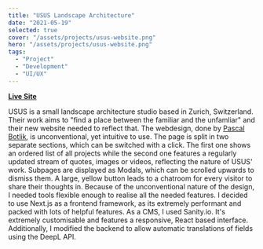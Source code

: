 ```yaml
---
title: "USUS Landscape Architecture"
date: "2021-05-19"
selected: true
cover: "/assets/projects/usus-website.png"
hero: "/assets/projects/usus-website.png"
tags:
  - "Project"
  - "Development"
  - "UI/UX"
---
```


**[Live Site](https://usus.org)**<br/>

USUS is a small landscape architecture studio based in Zurich, Switzerland. Their work aims to "find a place between the familiar and the unfamliar" and their new website needed to reflect that. The webdesign, done by <ins>[Pascal Botlik](https://botlik.net/)</ins>, is unconventional, yet intuitive to use. The page is split in two separate sections, which can be switched with a click. The first one shows an ordered list of all projects while the second one features a regularly updated stream of quotes, images or videos, reflecting the nature of USUS' work. Subpages are displayed as Modals, which can be scrolled upwards to dismiss them. A large, yellow button leads to a chatroom for every visitor to share their thoughts in.
Because of the unconventional nature of the design, I needed tools flexible enough to realise all the needed features. I decided to use Next.js as a frontend framework, as its extremely performant and packed with lots of helpful features. As a CMS, I used Sanity.io. It's extremely customisable and features a responsive, React based interface. Additionally, I modified the backend to allow automatic translations of fields using the DeepL API.
